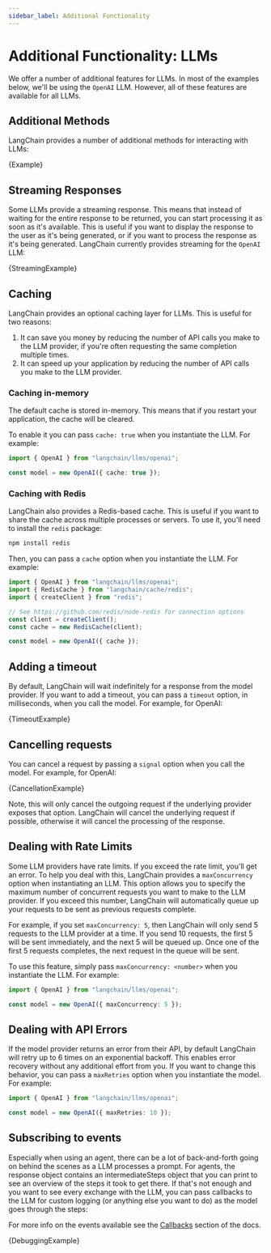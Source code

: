 ```yaml
---
sidebar_label: Additional Functionality
---
```



# Additional Functionality: LLMs

We offer a number of additional features for LLMs. In most of the examples below, we'll be using the `OpenAI` LLM. However, all of these features are available for all LLMs.

## Additional Methods

LangChain provides a number of additional methods for interacting with LLMs:

<CodeBlock language="typescript">{Example}</CodeBlock>

## Streaming Responses

Some LLMs provide a streaming response. This means that instead of waiting for the entire response to be returned, you can start processing it as soon as it's available. This is useful if you want to display the response to the user as it's being generated, or if you want to process the response as it's being generated.
LangChain currently provides streaming for the `OpenAI` LLM:

<CodeBlock language="typescript">{StreamingExample}</CodeBlock>

## Caching

LangChain provides an optional caching layer for LLMs. This is useful for two reasons:

1. It can save you money by reducing the number of API calls you make to the LLM provider, if you're often requesting the same completion multiple times.
2. It can speed up your application by reducing the number of API calls you make to the LLM provider.

### Caching in-memory

The default cache is stored in-memory. This means that if you restart your application, the cache will be cleared.

To enable it you can pass `cache: true` when you instantiate the LLM. For example:

```typescript
import { OpenAI } from "langchain/llms/openai";

const model = new OpenAI({ cache: true });
```

### Caching with Redis

LangChain also provides a Redis-based cache. This is useful if you want to share the cache across multiple processes or servers. To use it, you'll need to install the `redis` package:

```bash npm2yarn
npm install redis
```

Then, you can pass a `cache` option when you instantiate the LLM. For example:

```typescript
import { OpenAI } from "langchain/llms/openai";
import { RedisCache } from "langchain/cache/redis";
import { createClient } from "redis";

// See https://github.com/redis/node-redis for connection options
const client = createClient();
const cache = new RedisCache(client);

const model = new OpenAI({ cache });
```

## Adding a timeout

By default, LangChain will wait indefinitely for a response from the model provider. If you want to add a timeout, you can pass a `timeout` option, in milliseconds, when you call the model. For example, for OpenAI:

<CodeBlock language="typescript">{TimeoutExample}</CodeBlock>

## Cancelling requests

You can cancel a request by passing a `signal` option when you call the model. For example, for OpenAI:

<CodeBlock language="typescript">{CancellationExample}</CodeBlock>

Note, this will only cancel the outgoing request if the underlying provider exposes that option. LangChain will cancel the underlying request if possible, otherwise it will cancel the processing of the response.

## Dealing with Rate Limits

Some LLM providers have rate limits. If you exceed the rate limit, you'll get an error. To help you deal with this, LangChain provides a `maxConcurrency` option when instantiating an LLM. This option allows you to specify the maximum number of concurrent requests you want to make to the LLM provider. If you exceed this number, LangChain will automatically queue up your requests to be sent as previous requests complete.

For example, if you set `maxConcurrency: 5`, then LangChain will only send 5 requests to the LLM provider at a time. If you send 10 requests, the first 5 will be sent immediately, and the next 5 will be queued up. Once one of the first 5 requests completes, the next request in the queue will be sent.

To use this feature, simply pass `maxConcurrency: <number>` when you instantiate the LLM. For example:

```typescript
import { OpenAI } from "langchain/llms/openai";

const model = new OpenAI({ maxConcurrency: 5 });
```

## Dealing with API Errors

If the model provider returns an error from their API, by default LangChain will retry up to 6 times on an exponential backoff. This enables error recovery without any additional effort from you. If you want to change this behavior, you can pass a `maxRetries` option when you instantiate the model. For example:

```typescript
import { OpenAI } from "langchain/llms/openai";

const model = new OpenAI({ maxRetries: 10 });
```

## Subscribing to events

Especially when using an agent, there can be a lot of back-and-forth going on behind the scenes as a LLM processes a prompt. For agents, the response object contains an intermediateSteps object that you can print to see an overview of the steps it took to get there. If that's not enough and you want to see every exchange with the LLM, you can pass callbacks to the LLM for custom logging (or anything else you want to do) as the model goes through the steps:

For more info on the events available see the [Callbacks](/docs/production/callbacks/) section of the docs.

<CodeBlock language="typescript">{DebuggingExample}</CodeBlock>
